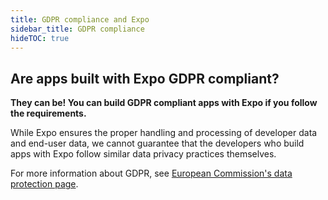 ```yaml
---
title: GDPR compliance and Expo
sidebar_title: GDPR compliance
hideTOC: true
---
```


## Are apps built with Expo GDPR compliant?

**They can be! You can build GDPR compliant apps with Expo if you follow the requirements.**

While Expo ensures the proper handling and processing of developer data and end-user data, we cannot guarantee that the developers who build apps with Expo follow similar data privacy practices themselves.

For more information about GDPR, see [European Commission's data protection page](https://ec.europa.eu/info/law/law-topic/data-protection_en).
